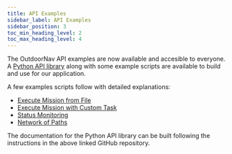 ---
title: API Examples
sidebar_label: API Examples
sidebar_position: 3
toc_min_heading_level: 2
toc_max_heading_level: 4
---

The OutdoorNav API examples are now available and accesible to everyone. A
[Python API library](https://github.com/cpr-application/clearpath_onav_examples) along
with some example scripts are available to build and use for our application.

A few examples scripts follow with detailed explanations:

-   [Execute Mission from File](./mission_from_file.mdx)
-   [Execute Mission with Custom Task](./mission_with_custom_tasks.mdx)
-   [Status Monitoring](./monitor_status.mdx)
-   [Network of Paths](./network_of_paths.mdx)

The documentation for the Python API library can be built following the
instructions in the above linked GitHub repository.
